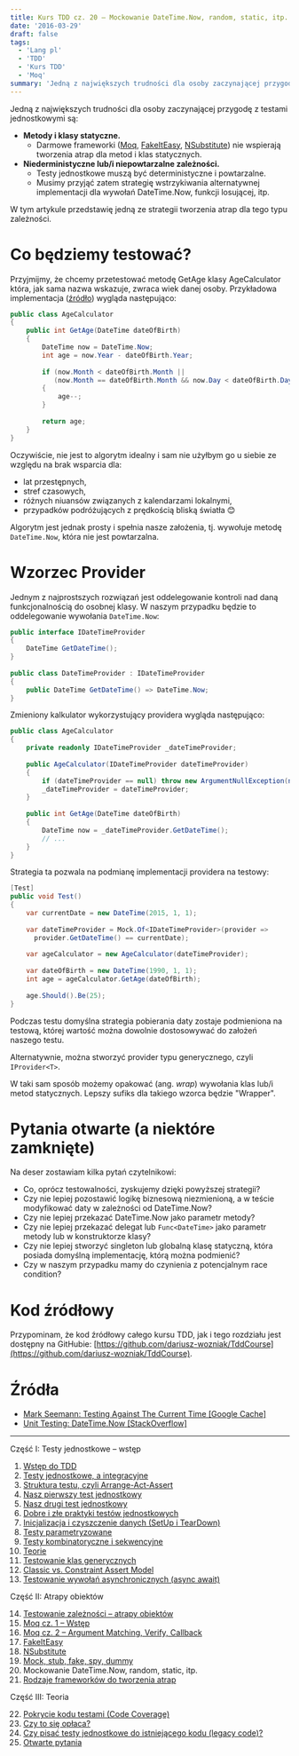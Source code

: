 ```yaml
---
title: Kurs TDD cz. 20 — Mockowanie DateTime.Now, random, static, itp.
date: '2016-03-29'
draft: false
tags:
  - 'Lang pl'
  - 'TDD'
  - 'Kurs TDD'
  - 'Moq'
summary: 'Jedną z największych trudności dla osoby zaczynającej przygodę z testami jednostkowymi są metody i klasy statyczne oraz niederministyczne lub/i niepowtarzalne zależności. Testy jednostkowe muszą być deterministyczne i powtarzalne. Musimy przyjąć zatem strategię wstrzykiwania alternatywnej implementacji dla wywołań DateTime.Now, funkcji losującej, itp. W tym artykule przedstawię jedną ze strategii tworzenia atrap dla tego typu zależności.'
---
```


Jedną z największych trudności dla osoby zaczynającej przygodę z testami jednostkowymi są:

*   **Metody i klasy statyczne.**
    *   Darmowe frameworki ([Moq](/posts/kurs-tdd-15-wstep-do-moq), [FakeItEasy](/posts/kurs-tdd-17-fakeiteasy), [NSubstitute](/posts/kurs-tdd-18-nsubstitute)) nie wspierają tworzenia atrap dla metod i klas statycznych.
*   **Niederministyczne lub/i niepowtarzalne zależności.**
    *   Testy jednostkowe muszą być deterministyczne i powtarzalne.
    *   Musimy przyjąć zatem strategię wstrzykiwania alternatywnej implementacji dla wywołań DateTime.Now, funkcji losującej, itp.

W tym artykule przedstawię jedną ze strategii tworzenia atrap dla tego typu zależności.

# Co będziemy testować?

Przyjmijmy, że chcemy przetestować metodę GetAge klasy AgeCalculator która, jak sama nazwa wskazuje, zwraca wiek danej osoby. Przykładowa implementacja ([źródło](http://stackoverflow.com/a/229/297823)) wygląda następująco:

```csharp
public class AgeCalculator
{
    public int GetAge(DateTime dateOfBirth)
    {
        DateTime now = DateTime.Now;
        int age = now.Year - dateOfBirth.Year;
 
        if (now.Month < dateOfBirth.Month ||
           (now.Month == dateOfBirth.Month && now.Day < dateOfBirth.Day))
        {
            age--;
        }
 
        return age;
    }
}
```
 Oczywiście, nie jest to algorytm idealny i sam nie użyłbym go u siebie ze względu na brak wsparcia dla:

*   lat przestępnych,
*   stref czasowych,
*   różnych niuansów związanych z kalendarzami lokalnymi,
*   przypadków podróżujących z prędkością bliską światła 😊

Algorytm jest jednak prosty i spełnia nasze założenia, tj. wywołuje metodę `DateTime.Now`, która nie jest powtarzalna.

# Wzorzec Provider

Jednym z najprostszych rozwiązań jest oddelegowanie kontroli nad daną funkcjonalnością do osobnej klasy. W naszym przypadku będzie to oddelegowanie wywołania `DateTime.Now`:

```csharp
public interface IDateTimeProvider
{
    DateTime GetDateTime();
}
 
public class DateTimeProvider : IDateTimeProvider
{
    public DateTime GetDateTime() => DateTime.Now;
}
```

 Zmieniony kalkulator wykorzystujący providera wygląda następująco:
 
```csharp
public class AgeCalculator
{
    private readonly IDateTimeProvider _dateTimeProvider;
 
    public AgeCalculator(IDateTimeProvider dateTimeProvider)
    {
        if (dateTimeProvider == null) throw new ArgumentNullException(nameof(dateTimeProvider));
        _dateTimeProvider = dateTimeProvider;
    }
 
    public int GetAge(DateTime dateOfBirth)
    {
        DateTime now = _dateTimeProvider.GetDateTime();
        // ...
    }
}
```

 Strategia ta pozwala na podmianę implementacji providera na testowy:
 
```csharp
[Test]
public void Test()
{
    var currentDate = new DateTime(2015, 1, 1);
    
    var dateTimeProvider = Mock.Of<IDateTimeProvider>(provider =>
      provider.GetDateTime() == currentDate);
 
    var ageCalculator = new AgeCalculator(dateTimeProvider);
 
    var dateOfBirth = new DateTime(1990, 1, 1);
    int age = ageCalculator.GetAge(dateOfBirth);
 
    age.Should().Be(25);
}
```

 Podczas testu domyślna strategia pobierania daty zostaje podmieniona na testową, której wartość można dowolnie dostosowywać do założeń naszego testu.
 
 Alternatywnie, można stworzyć provider typu generycznego, czyli `IProvider<T>`.
 
 W taki sam sposób możemy opakować (ang. _wrap_) wywołania klas lub/i metod statycznych. Lepszy sufiks dla takiego wzorca będzie "Wrapper".

# Pytania otwarte (a niektóre zamknięte)

Na deser zostawiam kilka pytań czytelnikowi:

*   Co, oprócz testowalności, zyskujemy dzięki powyższej strategii?
*   Czy nie lepiej pozostawić logikę biznesową niezmienioną, a w teście modyfikować daty w zależności od DateTime.Now?
*   Czy nie lepiej przekazać DateTime.Now jako parametr metody?
*   Czy nie lepiej przekazać delegat lub `Func<DateTime>` jako parametr metody lub w konstruktorze klasy?
*   Czy nie lepiej stworzyć singleton lub globalną klasę statyczną, która posiada domyślną implementację, którą można podmienić?
*   Czy w naszym przypadku mamy do czynienia z potencjalnym race condition?

# Kod źródłowy

Przypominam, że kod źródłowy całego kursu TDD, jak i tego rozdziału jest dostępny na GitHubie: [https://github.com/dariusz-wozniak/TddCourse](https://github.com/dariusz-wozniak/TddCourse).

# Źródła

*   [Mark Seemann: Testing Against The Current Time \[Google Cache\]](http://webcache.googleusercontent.com/search?q=cache:23h1pN30EYoJ:blogs.msdn.com/b/ploeh/archive/2007/05/12/testingagainstthecurrenttime.aspx+&cd=1&hl=en&ct=clnk&gl=pl&client=ubuntu)
*   [Unit Testing: DateTime.Now \[StackOverflow\]](http://stackoverflow.com/questions/2425721/unit-testing-datetime-now/2425739)


----


Część I: Testy jednostkowe – wstęp

1. [Wstęp do TDD](/posts/kurs-tdd-1-wstep/)
2. [Testy jednostkowe, a integracyjne](/posts/kurs-tdd-2-testy-jednostkowe-a-testy-integracyjne/)
3. [Struktura testu, czyli Arrange-Act-Assert](/posts/kurs-tdd-3-struktura-test-czyli-arrange-act-assert)
4. [Nasz pierwszy test jednostkowy](/posts/kurs-tdd-4-nasz-pierwszy-test-jednostkowy)
5. [Nasz drugi test jednostkowy](/posts/kurs-tdd-5-nasz-drugi-test-jednostkowy)
6. [Dobre i złe praktyki testów jednostkowych](/posts/kurs-tdd-6-dobre-i-zle-praktyki-testow-jednostkowych)
7. [Inicjalizacja i czyszczenie danych (SetUp i TearDown)](/posts/kurs-tdd-7-inicjalizacja-i-czyszczenie-danych-setup-i-teardown/)
8. [Testy parametryzowane](/posts/kurs-tdd-8-testy-parametryzowane)
9. [Testy kombinatoryczne i sekwencyjne](/posts/kurs-tdd-9-testy-kombinatoryczne-i-sekwencyjne)
10. [Teorie](/posts/kurs-tdd-10-teorie)
11. [Testowanie klas generycznych](/posts/kurs-tdd-11-testowanie-klas-generycznych)
12. [Classic vs. Constraint Assert Model](/posts/kurs-tdd-12-classic-vs-constraint-assert-model)
13. [Testowanie wywołań asynchronicznych (async await)](/posts/kurs-tdd-13-testowanie-wywolan-asynchronicznych-async-await)


Część II: Atrapy obiektów

14. [Testowanie zależności – atrapy obiektów](/posts/kurs-tdd-14-testowanie-zaleznosci-atrapy-obiektow)
2. [Moq cz. 1 – Wstęp](/posts/kurs-tdd-15-wstep-do-moq)
3. [Moq cz. 2 – Argument Matching, Verify, Callback](/posts/kurs-tdd-16-zaawansowane-techniki-moq-argument-matching-verify-callback)
4. [FakeItEasy](/posts/kurs-tdd-17-fakeiteasy)
5. [NSubstitute](/posts/kurs-tdd-18-nsubstitute)
6. [Mock, stub, fake, spy, dummy](/posts/kurs-tdd-19-mock-stub-fake-spy-dummy)
7. Mockowanie DateTime.Now, random, static, itp.
8. [Rodzaje frameworków do tworzenia atrap](/posts/kurs-tdd-21-rodzaje-frameworkow-do-tworzenia-atrap/)

Część III: Teoria

22. [Pokrycie kodu testami (Code Coverage)](/posts/kurs-tdd-22-pokrycie-kodu-testami-code-coverage/)
1. [Czy to się opłaca?](/posts/kurs-tdd-23-czy-to-sie-oplaca/)
1. [Czy pisać testy jednostkowe do istniejącego kodu (legacy code)?](/posts/kurs-tdd-24-czy-pisac-testy-jednostkowe-do-istniejacego-kodu-legacy-code/)
1. [Otwarte pytania](/posts/kurs-tdd-25-otwarte-pytania/)
